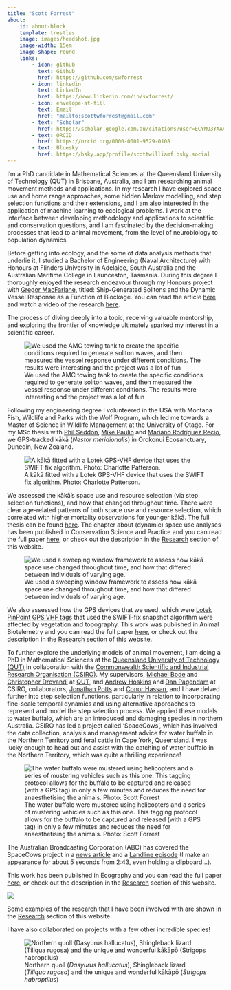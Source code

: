 ```yaml
---
title: "Scott Forrest"
about:
    id: about-block
    template: trestles
    image: images/headshot.jpg
    image-width: 15em
    image-shape: round
    links:
        - icon: github
          text: Github
          href: https://github.com/swforrest
        - icon: linkedin
          text: LinkedIn
          href: https://www.linkedin.com/in/swforrest/
        - icon: envelope-at-fill
          text: Email
          href: "mailto:scottwforrest@gmail.com"  
        - text: "Scholar"
          href: https://scholar.google.com.au/citations?user=ECYMO3YAAAAJ&hl=en&authuser=1
        - text: ORCID
          href: https://orcid.org/0000-0001-9529-0108
        - text: Bluesky
          href: https://bsky.app/profile/scottwilliamf.bsky.social
---
```


::: {#about-block}

I'm a PhD candidate in Mathematical Sciences at the Queensland University of Technology (QUT) in Brisbane, Australia, and I am researching animal movement methods and applications. In my research I have explored space use and home range approaches, some hidden Markov modelling, and step selection functions and their extensions, and I am also interested in the application of machine learning to ecological problems. I work at the interface between developing methodology and applications to scientific and conservation questions, and I am fascinated by the decision-making processes that lead to animal movement, from the level of neurobiology to population dynamics.

:::

  

Before getting into ecology, and the some of data analysis methods that underlie it, I studied a Bachelor of Engineering (Naval Architecture) with Honours at Flinders University in Adelaide, South Australia and the Australian Maritime College in Launceston, Tasmania. During this degree I thoroughly enjoyed the research endeavour through my Honours project with [Gregor MacFarlane](https://discover.utas.edu.au/gregorm), titled: Ship-Generated Solitons and the Dynamic Vessel Response as a Function of Blockage. You can read the article [here](files\FORREST_Scott - BEng (Hons) AMC Journal Article.pdf) and watch a video of the research [here](https://www.youtube.com/watch?v=D14QuUL8x60&ab_channel=ScottForrest).

The process of diving deeply into a topic, receiving valuable mentorship, and exploring the frontier of knowledge ultimately sparked my interest in a scientific career.

![We used the AMC towing tank to create the specific conditions required to generate soliton waves, and then measured the vessel response under different conditions. The results were interesting and the project was a lot of fun](/images/solitons.png)

Following my engineering degree I volunteered in the USA with Montana Fish, Wildlife and Parks with the Wolf Program, which led me towards a Master of Science in Wildlife Management at the University of Otago. For my MSc thesis with [Phil Seddon](https://www.otago.ac.nz/zoology/staff/professor-phil-seddon), [Mike Paulin](https://www.otago.ac.nz/zoology/staff/associate-professor-mike-paulin) and [Mariano Rodríguez Recio](https://scholar.google.com/citations?user=nb72jnQAAAAJ&hl=en), we GPS-tracked kākā (*Nestor meridionalis*) in Orokonui Ecosanctuary, Dunedin, New Zealand. 

![A kākā fitted with a Lotek GPS-VHF device that uses the SWIFT fix algorithm. Photo: Charlotte Patterson.](images/Figure S.3 - Kaka with device.png)

We assessed the kākā's space use and resource selection (via step selection functions), and how that changed throughout time. There were clear age-related patterns of both space use and resource selection, which correlated with higher mortality observations for younger kākā. The full thesis can be found [here](https://ourarchive.otago.ac.nz/esploro/outputs/graduate/Space-use-and-resourceselection-of-the/9926480331601891). The chapter about (dynamic) space use analyses has been published in Conservation Science and Practice and you can read the full paper [here](https://conbio.onlinelibrary.wiley.com/doi/10.1111/csp2.13119), or check out the description in the [Research](/research) section of this website.

![We used a sweeping window framework to assess how kākā space use changed throughout time, and how that differed between individuals of varying age.](/images/all_ud_spatial_gif_20221115.gif)

We also assessed how the GPS devices that we used, which were [Lotek PinPoint GPS VHF tags](https://www.lotek.com/products/pinpoint-gps-vhf/) that used the SWIFT-fix snapshot algorithm were affected by vegetation and topography. This work was published in Animal Biotelemetry and you can read the full paper [here](https://animalbiotelemetry.biomedcentral.com/articles/10.1186/s40317-022-00289-9), or check out the description in the [Research](/research) section of this website.

To further explore the underlying models of animal movement, I am doing a PhD in Mathematical Sciences at the [Queensland University of Technology (QUT)](https://www.qut.edu.au/) in collaboration with the [Commonwealth Scientific and Industrial Research Organisation (CSIRO)](https://www.csiro.au/en/). My supervisors, [Michael Bode](https://michaelbode.wordpress.com/) and [Christopher Drovandi](https://www.qut.edu.au/about/our-people/academic-profiles/c.drovandi) at [QUT](https://www.qut.edu.au/), and [Andrew Hoskins](https://people.csiro.au/h/a/andrew-hoskins) and [Dan Pagendam](https://people.csiro.au/P/D/Dan-Pagendam) at CSIRO, collaborators, [Jonathan Potts](https://www.sheffield.ac.uk/mps/people/all-academic-staff/jonathan-potts) and [Conor Hassan](https://www.conorhassan.com/), and I have delved further into step selection functions, particularly in relation to incorporating fine-scale temporal dynamics and using alternative approaches to represent and model the step selection process. We applied these models to water buffalo, which are an introduced and damaging species in northern Australia. CSIRO has led a project called 'SpaceCows', which has involved the data collection, analysis and management advice for water buffalo in the Northern Territory and feral cattle in Cape York, Queensland. I was lucky enough to head out and assist with the catching of water buffalo in the Northern Territory, which was quite a thrilling experience!

![The water buffalo were mustered using helicopters and a series of mustering vehicles such as this one. This tagging protocol allows for the buffalo to be captured and released (with a GPS tag) in only a few minutes and reduces the need for anaesthetising the animals. Photo: Scott Forrest](/images\DSCF8916.JPG)

The Australian Broadcasting Corporation (ABC) has covered the SpaceCows project in a [news article](https://www.abc.net.au/news/rural/2023-11-19/spacecows-csiro-indigenous-rangers-buffalo-surveillance/103103624) and a [Landline episode](https://www.youtube.com/watch?v=5TIFDJOnDVM&ab_channel=ABCAustralia) (I make an appearance for about 5 seconds from 2:43, even holding a clipboard...).

This work has been published in Ecography and you can read the full paper [here](https://nsojournals.onlinelibrary.wiley.com/doi/10.1111/ecog.07421), or check out the description in the [Research](/research) section of this website.

![](images/ecography_socials_image.jpg)

Some examples of the research that I have been involved with are shown in the [Research](/research) section of this website. 

I have also collaborated on projects with a few other incredible species!

![Northern quoll (*Dasyurus hallucatus*), Shingleback lizard (*Tiliqua rugosa*) and the unique and wonderful kākāpō (*Strigops habroptilus*)](images/study_species.png)